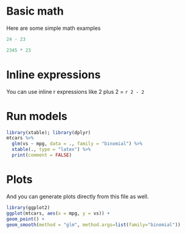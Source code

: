 \chapter{Using R\label{rcode}}

# Basic math

Here are some simple math examples

```r
24 - 23
```

```r
2345 * 23
```

# Inline expressions

You can use inline r expressions like 2 plus 2 = `r 2 - 2`

# Run models

```r
library(xtable); library(dplyr)
mtcars %>%
  glm(vs ~ mpg, data = ., family = "binomial") %>%
  xtable(., type = "latex") %>%
  print(comment = FALSE)
```

# Plots

And you can generate plots directly from this file as well.

```r
library(ggplot2)
ggplot(mtcars, aes(x = mpg, y = vs)) + 
geom_point() + 
geom_smooth(method = "glm", method.args=list(family="binomial"))
```

